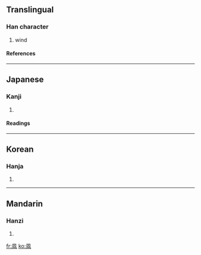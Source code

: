 ==Translingual==
===Han character===
{{Han char|rn=16|rad=几|as=06|sn=8|four=|canj=竹弓一日 (HNMA)}}
# wind
====References====
{{Han ref|kx=0134.221|dkj=01776|hdz=80009.260|uh=51EE|ud=20974}}
----
==Japanese==
===Kanji===
{{ja-kanji|grade=|rs=几06}}
# {{defn|Japanese}}
====Readings====
{{ja-readings|on=[[ふう]] (fū), [[ふ]] (fu)|kun=[[かぜ]] (kaze)}}
----
==Korean==
===Hanja===
{{ko-hanja|hangeul=풍|rv=pung|mr=p'ung}}
# {{defn|Korean}}
----
==Mandarin==
===Hanzi===
{{cmn-hanzi|pin=[[fēng]] (feng1)|wg=feng<sup>1</sup>}}
# {{defn|Mandarin}}

[[fr:凮]]
[[ko:凮]]